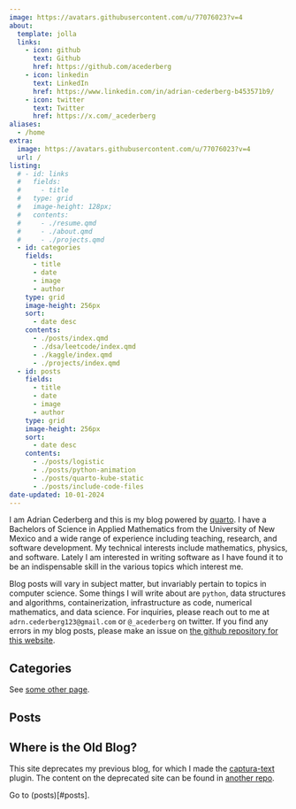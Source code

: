 ```yaml
---
image: https://avatars.githubusercontent.com/u/77076023?v=4
about:
  template: jolla
  links:
    - icon: github
      text: Github
      href: https://github.com/acederberg
    - icon: linkedin
      text: LinkedIn
      href: https://www.linkedin.com/in/adrian-cederberg-b453571b9/
    - icon: twitter
      text: Twitter
      href: https://x.com/_acederberg
aliases:
  - /home
extra:
  image: https://avatars.githubusercontent.com/u/77076023?v=4
  url: /
listing:
  # - id: links
  #   fields:
  #     - title
  #   type: grid
  #   image-height: 128px;
  #   contents:
  #     - ./resume.qmd
  #     - ./about.qmd
  #     - ./projects.qmd
  - id: categories
    fields:
      - title
      - date
      - image
      - author
    type: grid
    image-height: 256px
    sort:
      - date desc
    contents:
      - ./posts/index.qmd
      - ./dsa/leetcode/index.qmd
      - ./kaggle/index.qmd
      - ./projects/index.qmd
  - id: posts
    fields:
      - title
      - date
      - image
      - author
    type: grid
    image-height: 256px
    sort:
      - date desc
    contents:
      - ./posts/logistic
      - ./posts/python-animation
      - ./posts/quarto-kube-static
      - ./posts/include-code-files
date-updated: 10-01-2024
---
```


:::{#jolla}
I am Adrian Cederberg and this is my blog powered by [quarto](https://quarto.org).
I have a Bachelors of Science in Applied Mathematics from the University of New Mexico and a wide range of experience including teaching, research, and software development.
My technical interests include mathematics, physics, and software.
Lately I am interested in writing software as I have found it to be an indispensable skill in the various topics which interest me.

Blog posts will vary in subject matter, but invariably pertain to topics in computer science.
Some things I will write about are `python`, data structures and algorithms, containerization, infrastructure as code, numerical mathematics, and data science.
For inquiries, please reach out to me at `adrn.cederberg123@gmail.com` or `@_acederberg` on twitter.
If you find any errors in my blog posts, please make an issue on [the github repository for this website](https://github.com/acederberg/quarto-maths).
:::

## Categories

:::{#categories}
:::

See [some other page](./resume/index.qmd#resume).

## Posts

:::{#posts}
:::

## Where is the Old Blog?

This site deprecates my previous blog, for which I made the [captura-text](https://github.com/acederberg/captura-text) plugin.
The content on the deprecated site can be found in [another repo](https://github.com/acederberg/captura-text-portfolio-assets).

Go to (posts)[#posts].

